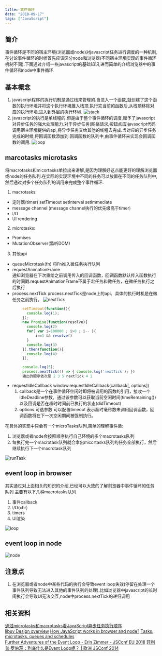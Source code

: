 ```yaml
---
title: 事件循环
date: "2018-09-17" 
tags: ["JavaScript"]
---
```


## 简介 
  事件循环是不同的宿主环境(浏览器或node)对javascript任务进行调度的一种机制,在讨论事件循环的时候首先应该区分node和浏览器(不同宿主环境实现的事件循环机制不同).下面通过介绍一些javascript的基础知识,进而简单的介绍浏览器中的事件循环和node中事件循环.
## 基本概念
1. javascript程序的执行机制是通过栈来管理的.当进入一个函数,就创建了这个函数的执行环境并将这个执行环境推入栈顶,执行完当前的函数后,从栈顶移除对应的执行环境,进入到外层的执行环境.
![stack](/static/images/javascriptBaseStatic/eventloop/stack.gif) 
2. javascript的执行是单线程的.但是由于整个事件循环的调度,赋予了javascript对异步任务的强大处理能力.对于异步任务(网络请求,按钮点击)javascript代码调用宿主环境提供的api,将异步任务交给其他的线程去完成.当对应的异步任务完成的时候,将回调函数添加到
回调函数的队列中,由事件循环来实现会回调函数的调用.
![loop](/static/images/javascriptBaseStatic/eventloop/loop.png)

## marcotasks microtasks
将macrotasks和micortasks单拉出来讲解,是因为理解好这点能更好的理解浏览器或node的任务队列.在实际的实现环境中不同的任务可以放置在不同的任务队列中,然后通过对多个任务队列的调用来完成整个事件循环.

1. macrotasks:
  * 定时器(timer) setTimeout setInterval setImmediate
  * message channel  (message channel执行的优先级高于timer)
  * I/O
  * UI rendering

2. microtasks:
  * Promises
  * MutationObserver(监听DOM)  

3. 其他api
  * queueMicrotask(fn)
    将Fn推入微任务执行队列
  * requestAnimationFrame  
    通知浏览器在下次重绘之前调用传入的回调函数，回调函数默认传入函数执行的时间戳.requestAnimationFrame不属于宏任务和微任务，在微任务执行之后执行
  * process.nextTick
    process.nextTick是node上的api，具体的执行时机是在微任务之前执行。
    ![nextTick](/static/images/javascriptBaseStatic/eventloop/nextTick.png) 

```javascript
        setTimeout(function(){
          console.log(1);
        });
        new Promise(function(resolve){
          console.log(2)
          for( var i=100000 ; i>0 ; i-- ){
              i==1 && resolve()
          }
          console.log(3)
        }).then(function(){
          console.log(4)
        });  

        console.log(5);
        process.nextTick(() => { console.log('nextTick'); })
        输出的顺序依次是 2 3 5 nextTick 4 1 
```
  * requestIdleCallback
    window.requestIdleCallback(callback[, options]) 
    1. callback是一个在事件循环空闲时即将被调用的函数的引用，接收一个IdleDeadline参数，通过该参数可以获取当前空闲时间(timeRemaining())以及回调是否在超时时间前已执行的状态(didTimeout)
    2. options 可选参数 可以配置timeout  表示超时毫秒数未调用回调函数，回调函数将在下一次空闲期间被强制执行。


在具体的实现中只会有一个microTasks队列,简单的理解事件循:
1. 浏览器或者node会按照顺序执行自己环境的多个macrotasks队列
2. 每执行完一个macrotask队列就会拿出micortasks队列的任务全部执行，然后继续执行下一个macrotask队列  

![runTask](/static/images/javascriptBaseStatic/eventloop/runTask.jpg)

## event loop in browser
  其实通过对上面相关的知识的介绍,已经可以大致的了解浏览器中事件循环的任务队列 主要有以下几种macrotasks队列
  1. 事件callback
  2. I/O(xhr)
  3. timers
  4. UI渲染  

![loop](/static/images/javascriptBaseStatic/eventloop/loop.png)

## event loop in node
![node](/static/images/javascriptBaseStatic/eventloop/node.png)  

## 注意点
1. 在浏览器或者node中某些代码的执行会导致event loop失效(停留在处理一个事件队列导致无法进入其他的事件队列的处理).比如浏览器中javascript的长时间执行会导致UI无法交互,node中process.nextTick的递归调用  

## 相关资料
[通过microtasks和macrotasks看JavaScript异步任务执行顺序](https://tuobaye.com/2017/10/24/%E9%80%9A%E8%BF%87microtasks%E5%92%8Cmacrotasks%E7%9C%8BJavaScript%E5%BC%82%E6%AD%A5%E4%BB%BB%E5%8A%A1%E6%89%A7%E8%A1%8C%E9%A1%BA%E5%BA%8F/)  
[libuv Design overview](http://docs.libuv.org/en/v1.x/design.html)
[How JavaScript works in browser and node?](https://itnext.io/how-javascript-works-in-browser-and-node-ab7d0d09ac2f)
[Tasks, microtasks, queues and schedules](https://jakearchibald.com/2015/tasks-microtasks-queues-and-schedules/?utm_source=html5weekly&utm_medium=email)  
[Further Adventures of the Event Loop - Erin Zimmer - JSConf EU 2018](https://www.youtube.com/watch?v=u1kqx6AenYw) 
[菲利普·罗伯茨：到底什么是Event Loop呢？ | 欧洲 JSConf 2014](https://www.youtube.com/watch?v=8aGhZQkoFbQ&t=55s)  